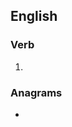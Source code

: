 ==English==

===Verb===
{{head|en|verb form}}

# {{en-third-person singular of|entangle}}

===Anagrams===
* {{anagrams|en|a=aeeglnnst|entangels}}
